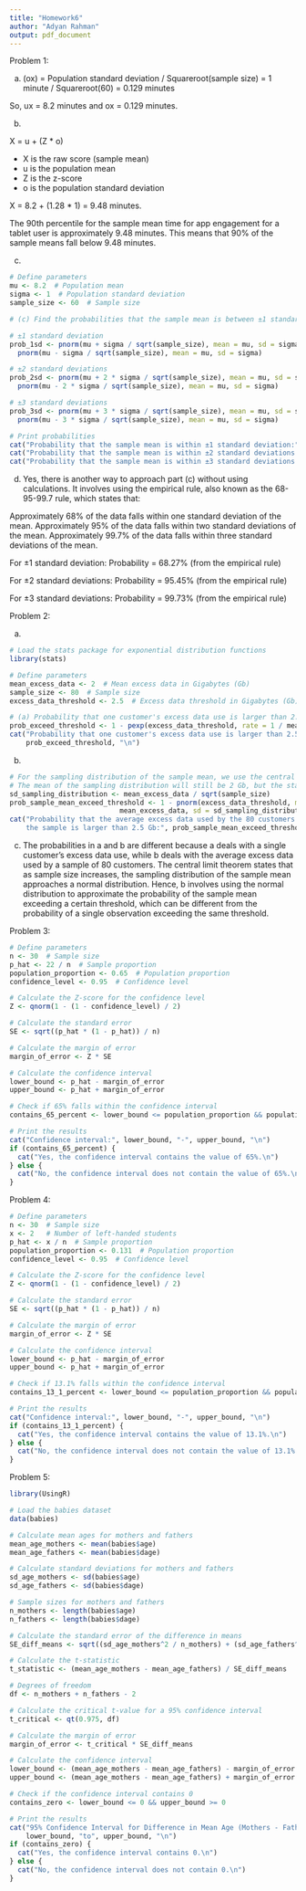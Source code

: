 ---
title: "Homework6"
author: "Adyan Rahman"
output: pdf_document
---

Problem 1:

(a)
(ox) = Population standard deviation  / Squareroot(sample size) = 1 minute / 
Squareroot(60) = 0.129 minutes

So, ux = 8.2 minutes and ox = 0.129 minutes.

(b)

X = u + (Z * o)

- X is the raw score (sample mean)
- u is the population mean
- Z is the z-score
- o is the population standard deviation

X = 8.2 + (1.28 * 1) = 9.48 minutes.

The 90th percentile for the sample mean time for app engagement for a tablet user 
is approximately 9.48 minutes. This means that 90% of the sample means fall below 
9.48 minutes.

(c)
```{r}
# Define parameters
mu <- 8.2  # Population mean
sigma <- 1  # Population standard deviation
sample_size <- 60  # Sample size

# (c) Find the probabilities that the sample mean is between ±1 standard deviation, ±2 standard deviations, and ±3 standard deviations.

# ±1 standard deviation
prob_1sd <- pnorm(mu + sigma / sqrt(sample_size), mean = mu, sd = sigma) - 
  pnorm(mu - sigma / sqrt(sample_size), mean = mu, sd = sigma)

# ±2 standard deviations
prob_2sd <- pnorm(mu + 2 * sigma / sqrt(sample_size), mean = mu, sd = sigma) - 
  pnorm(mu - 2 * sigma / sqrt(sample_size), mean = mu, sd = sigma)

# ±3 standard deviations
prob_3sd <- pnorm(mu + 3 * sigma / sqrt(sample_size), mean = mu, sd = sigma) - 
  pnorm(mu - 3 * sigma / sqrt(sample_size), mean = mu, sd = sigma)

# Print probabilities
cat("Probability that the sample mean is within ±1 standard deviation:", prob_1sd, "\n")
cat("Probability that the sample mean is within ±2 standard deviations:", prob_2sd, "\n")
cat("Probability that the sample mean is within ±3 standard deviations:", prob_3sd, "\n")

```

(d)
Yes, there is another way to approach part (c) without using calculations. 
It involves using the empirical rule, also known as the 68-95-99.7 rule, 
which states that:

Approximately 68% of the data falls within one standard deviation of the mean.
Approximately 95% of the data falls within two standard deviations of the mean.
Approximately 99.7% of the data falls within three standard deviations of the mean.

For ±1 standard deviation:
Probability = 68.27% (from the empirical rule)

For ±2 standard deviations:
Probability = 95.45% (from the empirical rule)

For ±3 standard deviations:
Probability = 99.73% (from the empirical rule)


Problem 2:

(a)
```{r}
# Load the stats package for exponential distribution functions
library(stats)

# Define parameters
mean_excess_data <- 2  # Mean excess data in Gigabytes (Gb)
sample_size <- 80  # Sample size
excess_data_threshold <- 2.5  # Excess data threshold in Gigabytes (Gb)

# (a) Probability that one customer's excess data use is larger than 2.5 Gb
prob_exceed_threshold <- 1 - pexp(excess_data_threshold, rate = 1 / mean_excess_data)
cat("Probability that one customer's excess data use is larger than 2.5 Gb:", 
    prob_exceed_threshold, "\n")

```
(b)
```{r}
# For the sampling distribution of the sample mean, we use the central limit theorem.
# The mean of the sampling distribution will still be 2 Gb, but the standard deviation will be (mean / sqrt(sample size))
sd_sampling_distribution <- mean_excess_data / sqrt(sample_size)
prob_sample_mean_exceed_threshold <- 1 - pnorm(excess_data_threshold, mean =
                           mean_excess_data, sd = sd_sampling_distribution)
cat("Probability that the average excess data used by the 80 customers in 
    the sample is larger than 2.5 Gb:", prob_sample_mean_exceed_threshold, "\n")

```
(c)
The probabilities in a and b are different because a deals with a single 
customer's excess data use, while b deals with the average excess data used by
a sample of 80 customers. The central limit theorem states that as sample size
increases, the sampling distribution of the sample mean approaches a normal 
distribution. Hence, b involves using the normal distribution to approximate 
the probability of the sample mean exceeding a certain threshold, which can be 
different from the probability of a single observation exceeding the same threshold.

Problem 3:
```{r}
# Define parameters
n <- 30  # Sample size
p_hat <- 22 / n  # Sample proportion
population_proportion <- 0.65  # Population proportion
confidence_level <- 0.95  # Confidence level

# Calculate the Z-score for the confidence level
Z <- qnorm(1 - (1 - confidence_level) / 2)

# Calculate the standard error
SE <- sqrt((p_hat * (1 - p_hat)) / n)

# Calculate the margin of error
margin_of_error <- Z * SE

# Calculate the confidence interval
lower_bound <- p_hat - margin_of_error
upper_bound <- p_hat + margin_of_error

# Check if 65% falls within the confidence interval
contains_65_percent <- lower_bound <= population_proportion && population_proportion <= upper_bound

# Print the results
cat("Confidence interval:", lower_bound, "-", upper_bound, "\n")
if (contains_65_percent) {
  cat("Yes, the confidence interval contains the value of 65%.\n")
} else {
  cat("No, the confidence interval does not contain the value of 65%.\n")
}

```
Problem 4:
```{r}
# Define parameters
n <- 30  # Sample size
x <- 2   # Number of left-handed students
p_hat <- x / n  # Sample proportion
population_proportion <- 0.131  # Population proportion
confidence_level <- 0.95  # Confidence level

# Calculate the Z-score for the confidence level
Z <- qnorm(1 - (1 - confidence_level) / 2)

# Calculate the standard error
SE <- sqrt((p_hat * (1 - p_hat)) / n)

# Calculate the margin of error
margin_of_error <- Z * SE

# Calculate the confidence interval
lower_bound <- p_hat - margin_of_error
upper_bound <- p_hat + margin_of_error

# Check if 13.1% falls within the confidence interval
contains_13_1_percent <- lower_bound <= population_proportion && population_proportion <= upper_bound

# Print the results
cat("Confidence interval:", lower_bound, "-", upper_bound, "\n")
if (contains_13_1_percent) {
  cat("Yes, the confidence interval contains the value of 13.1%.\n")
} else {
  cat("No, the confidence interval does not contain the value of 13.1%.\n")
}
```
Problem 5:
```{r}
library(UsingR)

# Load the babies dataset
data(babies)

# Calculate mean ages for mothers and fathers
mean_age_mothers <- mean(babies$age)
mean_age_fathers <- mean(babies$dage)

# Calculate standard deviations for mothers and fathers
sd_age_mothers <- sd(babies$age)
sd_age_fathers <- sd(babies$dage)

# Sample sizes for mothers and fathers
n_mothers <- length(babies$age)
n_fathers <- length(babies$dage)

# Calculate the standard error of the difference in means
SE_diff_means <- sqrt((sd_age_mothers^2 / n_mothers) + (sd_age_fathers^2 / n_fathers))

# Calculate the t-statistic
t_statistic <- (mean_age_mothers - mean_age_fathers) / SE_diff_means

# Degrees of freedom
df <- n_mothers + n_fathers - 2

# Calculate the critical t-value for a 95% confidence interval
t_critical <- qt(0.975, df)

# Calculate the margin of error
margin_of_error <- t_critical * SE_diff_means

# Calculate the confidence interval
lower_bound <- (mean_age_mothers - mean_age_fathers) - margin_of_error
upper_bound <- (mean_age_mothers - mean_age_fathers) + margin_of_error

# Check if the confidence interval contains 0
contains_zero <- lower_bound <= 0 && upper_bound >= 0

# Print the results
cat("95% Confidence Interval for Difference in Mean Age (Mothers - Fathers):", 
    lower_bound, "to", upper_bound, "\n")
if (contains_zero) {
  cat("Yes, the confidence interval contains 0.\n")
} else {
  cat("No, the confidence interval does not contain 0.\n")
}

```




